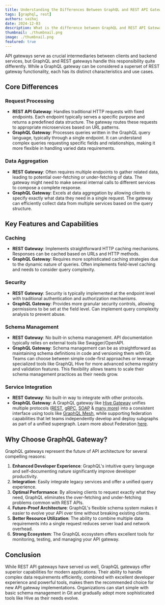 ```yaml
---
title: Understanding the Differences Between GraphQL and REST API Gateways
tags: [graphql, rest]
authors: saihaj
date: 2024-12-03
description: What is the difference between GraphQL and REST API Gateway?
thumbnail: ./thumbnail.png
image: ./thumbnail.png
featured: true
---
```


API gateways serve as crucial intermediaries between clients and backend services, but GraphQL and
REST gateways handle this responsibility quite differently. While a GraphQL gateway can be
considered a superset of REST gateway functionality, each has its distinct characteristics and use
cases.

## Core Differences

### Request Processing

- **REST API Gateway**: Handles traditional HTTP requests with fixed endpoints. Each endpoint
  typically serves a specific purpose and returns a predefined data structure. The gateway routes
  these requests to appropriate microservices based on URL patterns.
- **GraphQL Gateway**: Processes queries written in the GraphQL query language, typically through a
  single endpoint. It can understand complex queries requesting specific fields and relationships,
  making it more flexible in handling varied data requirements.

### Data Aggregation

- **REST Gateway**: Often requires multiple endpoints to gather related data, leading to potential
  over-fetching or under-fetching of data. The gateway might need to make several internal calls to
  different services to compose a complete response.
- **GraphQL Gateway**: Excels at data aggregation by allowing clients to specify exactly what data
  they need in a single request. The gateway can efficiently collect data from multiple services
  based on the query structure.

## Key Features and Capabilities

### Caching

- **REST Gateway**: Implements straightforward HTTP caching mechanisms. Responses can be cached
  based on URLs and HTTP methods.
- **GraphQL Gateway**: Requires more sophisticated caching strategies due to the dynamic nature of
  queries. Often implements field-level caching and needs to consider query complexity.

### Security

- **REST Gateway**: Security is typically implemented at the endpoint level with traditional
  authentication and authorization mechanisms.
- **GraphQL Gateway**: Provides more granular security controls, allowing permissions to be set at
  the field level. Can implement query complexity analysis to prevent abuse.

### Schema Management

- **REST Gateway**: No built-in schema management. API documentation typically relies on external
  tools like Swagger/OpenAPI.
- **GraphQL Gateway**: Schema management can be as straightforward as maintaining schema definitions
  in code and versioning them with Git. Teams can choose between simple code-first approaches or
  leverage specialized tools like GraphQL Hive for more advanced schema registry and validation
  features. This flexibility allows teams to scale their schema management practices as their needs
  grow.

### Service Integration

- **REST Gateway**: No built-in way to integrate with other protocols.
- **GraphQL Gateway**: A GraphQL gateway like
  [Hive Gateway](https://the-guild.dev/graphql/hive/docs/gateway?utm_source=the_guild&utm_medium=blog&utm_campaign=understanding-the-differences-between-graphql-and-rest-api-gateways)
  unifies multiple protocols
  ([REST](https://the-guild.dev/graphql/mesh/v1/source-handlers/openapi?utm_source=the_guild&utm_medium=blog&utm_campaign=understanding-the-differences-between-graphql-and-rest-api-gateways),
  [gRPC](https://the-guild.dev/graphql/mesh/v1/source-handlers/grpc?utm_source=the_guild&utm_medium=blog&utm_campaign=understanding-the-differences-between-graphql-and-rest-api-gateways),
  [SOAP](https://the-guild.dev/graphql/mesh/v1/source-handlers/soap?utm_source=the_guild&utm_medium=blog&utm_campaign=understanding-the-differences-between-graphql-and-rest-api-gateways)
  &
  [many more](https://the-guild.dev/graphql/mesh/v1/source-handlers?utm_source=the_guild&utm_medium=blog&utm_campaign=understanding-the-differences-between-graphql-and-rest-api-gateways))
  into a consistent interface using tools like
  [GraphQL Mesh](https://the-guild.dev/graphql/mesh?utm_source=the_guild&utm_medium=blog&utm_campaign=understanding-the-differences-between-graphql-and-rest-api-gateways),
  while supporting federation capabilities that let teams independently develop and deploy subgraphs
  as part of a unified supergraph. Learn more about Federation
  [here](https://the-guild.dev/graphql/hive/federation?utm_source=the_guild&utm_medium=blog&utm_campaign=understanding-the-differences-between-graphql-and-rest-api-gateways).

## Why Choose GraphQL Gateway?

GraphQL gateways represent the future of API architecture for several compelling reasons:

1. **Enhanced Developer Experience**: GraphQL's intuitive query language and self-documenting nature
   significantly improve developer productivity.
2. **Integration**: Easily integrate legacy services and offer a unified query experience.
3. **Optimal Performance**: By allowing clients to request exactly what they need, GraphQL
   eliminates the over-fetching and under-fetching problems common with REST APIs.
4. **Future-Proof Architecture**: GraphQL's flexible schema system makes it easier to evolve your
   API over time without breaking existing clients.
5. **Better Resource Utilization**: The ability to combine multiple data requirements into a single
   request reduces server load and network overhead.
6. **Strong Ecosystem**: The GraphQL ecosystem offers excellent tools for monitoring, testing, and
   managing your API gateway.

## Conclusion

While REST API gateways have served us well, GraphQL gateways offer superior capabilities for modern
applications. Their ability to handle complex data requirements efficiently, combined with excellent
developer experience and powerful tools, makes them the recommended choice for new API gateway
implementations. Organizations can start simple with basic schema management in Git and gradually
adopt more sophisticated tools like Hive as their needs evolve.
